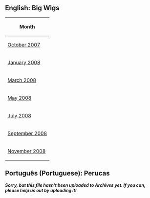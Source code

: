 {{CPW|Big Wigs|Catálogo Perucas}}
==English: Big Wigs==

<center>
{|class="wikitable" border="1"
!Month
|-
|[[Media:October2007bigwigs.swf|October 2007]]
|-
|[[Media:JanWigs08.swf|January 2008]]
|-
|[[Media:March2008Wigs.swf|March 2008]]
|-
|[[Media:BWSep2008.swf|May 2008]]
|-
|[[Media:JulyWigs.swf|July 2008]]
|-
|[[Media:SptWigs.swf|September 2008]]
|-
|[[Media:NovWigs.swf|November 2008]]
|}
</center>

==Português (Portuguese): Perucas==
 
''' ''Sorry, but this file hasn't been uploaded to Archives yet. If you can, please help us out by uploading it!'' '''
